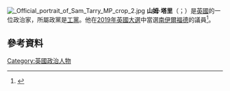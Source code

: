 [[File:_Official_portrait_of_Sam_Tarry_MP_crop_2.jpg|thumb]]
'''山姆·塔里'''（{{lang-en|Samuel Peter Tarry}}；{{bd|1982年|8月28日}}）是[[英國|英國]]的一位政治家，所屬政黨是[[工黨_(英國)|工黨]]。他在[[2019年英國大選|2019年英國大選]]中當選[[南伊爾福德_(英國國會選區)|南伊爾福德]]的議員<ref name="politicsuk">{{cite web |title=Tarry, Sam |url=https://www.politics.co.uk/reference/tarry-sam/ |website=Politics.co.uk |access-date=2021-03-25 |language=en |archive-date=2021-04-17 |archive-url=https://web.archive.org/web/20210417000728/https://www.politics.co.uk/reference/tarry-sam/ |dead-url=no }}</ref>。

==參考資料==
{{reflist}}

[[Category:英國政治人物|Category:英國政治人物]]